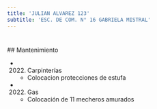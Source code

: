 ```yaml
---
title: 'JULIAN ALVAREZ 123'
subtitle: 'ESC. DE COM. N° 16 GABRIELA MISTRAL'
---
```


#


 ## Mantenimiento

*  (2022) Carpinterías 
    + Colocacion protecciones de estufa

*  (2022) Gas 
    + Colocación de 11 mecheros amurados



